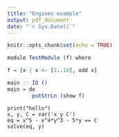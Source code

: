```yaml
---
title: "Engines example"
output: pdf_document
date: "`r Sys.Date()`"
---
```


```r
knitr::opts_chunk$set(echo = TRUE)
```


```r
module TestModule (f) where

f = [x | x <- [1..10], odd x]

main :: IO ()
main = do
        putStrLn (show f)
```

```sage
print("hello")
x, y, C = var('x y C')
eq = x^5 - x^4*y^3 - 5*y == C
solve(eq, y)
```
